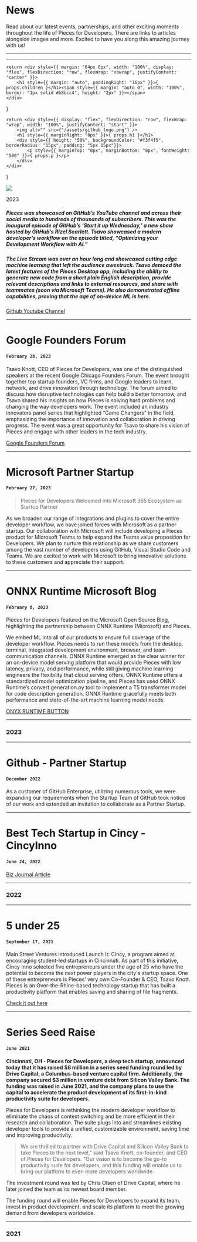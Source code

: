 # News
Read about our latest events, partnerships, and other exciting moments throughout the life of Pieces for Developers. There are links to articles alongside images and more. Excited to have you along this amazing journey with us!

---
---

    return <div style={{ margin: "64px 0px", width: "100%", display: "flex", flexDirection: "row", flexWrap: "nowrap", justifyContent: "center" }}>
        <h1 style={{ margin: "auto", paddingRight: "16px" }}>{ props.children }</h1><span style={{ margin: "auto 0", width: "100%", border: "1px solid #b8bcc4", height: "2px" }}></span>
    </div>
}

    return <div style={{ display: "flex", flexDirection: "row", flexWrap: "wrap", width: "100%", justifyContent: "start" }}>
        <img alt="" src={"/assets/github_logo.png"} />
        <h1 style={{ marginRight: "8px" }}>{ props.h1 }</h1>
        <div style={{ height: "50%", backgroundColor: "#f3f4f5", borderRadius: "15px", padding: "5px 15px"}}>
            <p style={{ marginTop: "0px", marginBottom: "0px", fontWeight: "500" }}>{ props.p }</p>
        </div>
    </div>
}

![](/assets/robots_billboard.png)

<DateDivider>2023</DateDivider>

<EventHeader1 p="April 5, 2023" h1="GitHub Showcase on Youtube"></EventHeader1>

##### Pieces was showcased on GitHub’s YouTube channel and across their social media to hundreds of thousands of subscribers. This was the inaugural episode of GitHub’s ‘Start it up Wednesday,’ a new show hosted by GitHub’s Rizel Scarlett. Tsavo showcased a modern developer’s workflow on the episode titled, “Optimizing your Development Workflow with AI.”

##### The Live Stream was over an hour long and showcased cutting edge machine learning that left the audience awestruck. Tsavo demoed the latest features of the Pieces Desktop app, including the ability to generate new code from a short plain English description, provide relevant descriptions and links to external resources, and share with teammates (soon via Microsoft Teams). He also demonstrated offline capabilities, proving that the age of on-device ML is here.

<a href="https://www.youtube.com/watch?v=3VCPqik3QmE">Github Youtube Channel</a>

---

# Google Founders Forum
#### ```February 28, 2023```

Tsavo Knott, CEO of Pieces for Developers, was one of the distinguished speakers at the recent Google Chicago Founders Forum. The event brought together top startup founders, VC firms, and Google leaders to learn, network, and drive innovation through technology. The forum aimed to discuss how disruptive technologies can help build a better tomorrow, and Tsavo shared his insights on how Pieces is solving hard problems and changing the way developers work. The event included an industry innovators panel series that highlighted “Game Changers” in the field, emphasizing the importance of innovation and collaboration in driving progress. The event was a great opportunity for Tsavo to share his vision of Pieces and engage with other leaders in the tech industry.

<a href="https://rsvp.withgoogle.com/events/google-founders-forum">Google Founders Forum </a>

---

# Microsoft Partner Startup
#### ```February 27, 2023```

> Pieces for Developers Welcomed into Microsoft 365 Ecosystem as Startup Partner

As we broaden our range of integrations and plugins to cover the entire developer workflow, we have joined forces with Microsoft as a partner startup. Our collaboration with Microsoft will include developing a Pieces product for Microsoft Teams to help expand the Teams value proposition for Developers. We plan to nurture this relationship as we share customers among the vast number of developers using GitHub, Visual Studio Code and Teams. We are excited to work with Microsoft to bring innovative solutions to these customers and appreciate their support.

---

# ONNX Runtime Microsoft Blog
#### ```February 8, 2023```

Pieces for Developers featured on the Microsoft Open Source Blog, highlighting the partnership between ONNX Runtime (Microsoft) and Pieces.

We embed ML into all of our products to ensure full coverage of the developer workflow. Pieces needs to run these models from the desktop, terminal, integrated development environment, browser, and team communication channels. ONNX Runtime emerged as the clear winner for an on-device model serving platform that would provide Pieces with low latency, privacy, and performance, while still giving machine learning engineers the flexibility that cloud serving offers. ONNX Runtime offers a standardized model optimization pipeline, and Pieces has used ONNX Runtime’s convert generation.py tool to implement a T5 transformer model for code description generation. ONNX Runtime gracefully meets both performance and state-of-the-art machine learning model needs.

<a href="https://cloudblogs.microsoft.com/opensource/2023/02/08/performant-on-device-inferencing-with-onnx-runtime/">ONYX RUNTIME BUTTON</a>

---

### 2023

---

# Github - Partner Startup
#### ```December 2022```
As a customer of GitHub Enterprise, utilizing numerous tools, we were expanding our requirements when the Startup Team of GitHub took notice of our work and extended an invitation to collaborate as a Partner Startup.

---

# Best Tech Startup in Cincy - CincyInno
#### ```June 24, 2022```

<a href="https://www.bizjournals.com/cincinnati/inno/stories/awards/2022/06/24/inno-fire-winners.html">Biz Journal Article</a>

---

### 2022

---

# 5 under 25
#### ```September 17, 2021```

Main Street Ventures introduced Launch It: Cincy, a program aimed at encouraging student-led startups in Cincinnati. As part of this initiative, Cincy Inno selected five entrepreneurs under the age of 25 who have the potential to become the next power players in the city's startup space. One of these entrepreneurs is Pieces’ very own Co-Founder & CEO, Tsavo Knott. Pieces is an Over-the-Rhine-based technology startup that has built a productivity platform that enables saving and sharing of file fragments.

<a href="https://www.bizjournals.com/cincinnati/inno/stories/news/2021/09/17/five-innovators-to-watch.html">Check it out here</a>

---

# Series Seed Raise
#### ```June 2021```

**Cincinnati, OH - Pieces for Developers, a deep tech startup, announced today that it has raised $8 million in a series seed funding round led by Drive Capital, a Columbus-based venture capital firm. Additionally, the company secured $3 million in venture debt from Silicon Valley Bank. The funding was raised in June 2021, and the company plans to use the capital to accelerate the product development of its first-in-kind productivity suite for developers.**

Pieces for Developers is rethinking the modern developer workflow to eliminate the chaos of context switching and be more efficient in their research and collaboration. The suite plugs into and streamlines existing developer tools to provide a unified, customizable environment, saving time and improving productivity.

> We are thrilled to partner with Drive Capital and Silicon Valley Bank to take Pieces to the next level," said Tsavo Knott, co-founder, and CEO of Pieces for Developers. "Our vision is to become the go-to productivity suite for developers, and this funding will enable us to bring our platform to even more developers worldwide.

The investment round was led by Chris Olsen of Drive Capital, where he later  joined the team as its newest board member.

The funding round will enable Pieces for Developers to expand its team, invest in product development, and scale its platform to meet the growing demand from developers worldwide.

---

### 2021